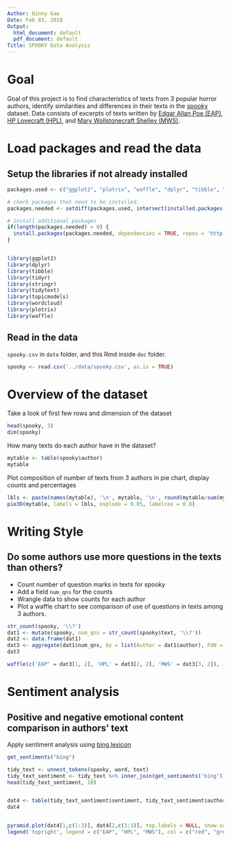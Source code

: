```yaml
---
Author: Ginny Gao
Date: Feb 03, 2018
Output:
  html_document: default
  pdf_document: default
Title: SPOOKY Data Analysis
---
```


# Goal

Goal of this project is to find characteristics of texts from 3 popular horror authors, identify similarities and differences in their texts in the [spooky](https://github.com/GU4243-ADS/spring2018-project1-ginnyqg/blob/master/data/spooky.csv) dataset. Data consists of excerpts of texts written by [Edgar Allan Poe (EAP)](https://en.wikipedia.org/wiki/Edgar_Allan_Poe), [HP Lovecraft (HPL)](https://en.wikipedia.org/wiki/H._P._Lovecraft), and [Mary Wollstonecraft Shelley (MWS)](https://en.wikipedia.org/wiki/Mary_Shelley).


# Load packages and read the data

## Setup the libraries if not already installed


```r
packages.used <- c("ggplot2", "plotrix", "waffle", "dplyr", "tibble", "tidyr",  "stringr", "tidytext", "topicmodels", "wordcloud")

# check packages that need to be installed.
packages.needed <- setdiff(packages.used, intersect(installed.packages()[,1], packages.used))

# install additional packages
if(length(packages.needed) > 0) {
  install.packages(packages.needed, dependencies = TRUE, repos = 'http://cran.us.r-project.org')
}


library(ggplot2)
library(dplyr)
library(tibble)
library(tidyr)
library(stringr)
library(tidytext)
library(topicmodels)
library(wordcloud)
library(plotrix)
library(waffle)
```


## Read in the data
`spooky.csv` in `data` folder, and this Rmd inside `doc` folder.

```r
spooky <- read.csv('../data/spooky.csv', as.is = TRUE)
```


# Overview of the dataset

Take a look of first few rows and dimension of the dataset

```r
head(spooky, 3)
dim(spooky)
```

How many texts do each author have in the dataset?

```r
mytable <- table(spooky$author)
mytable
```

Plot composition of number of texts from 3 authors in pie chart, display counts and percentages


```r
lbls <- paste(names(mytable), '\n', mytable, '\n', round(mytable/sum(mytable) * 100, 1), '%', sep = '')
pie3D(mytable, labels = lbls, explode = 0.05, labelcex = 0.8)
```

# Writing Style
## Do some authors use more questions in the texts than others?


* Count number of question marks in texts for spooky  
* Add a field `num_qns` for the counts  
* Wrangle data to show counts for each author  
* Plot a waffle chart to see comparison of use of questions in texts among 3 authors.


```r
str_count(spooky, '\\?')
dat1 <- mutate(spooky, num_qns = str_count(spooky$text, '\\?'))
dat2 <- data.frame(dat1)
dat3 <- aggregate(dat1$num_qns, by = list(Author = dat1$author), FUN = sum)
dat3

waffle(c('EAP' = dat3[1, 2], 'HPL' = dat3[2, 2], 'MWS' = dat3[3, 2]), rows = 20, size = 0.5, title = 'Count of Questions in Texts by Authors', xlab = '(1 square == 1 question)')
```

# Sentiment analysis
## Positive and negative emotional content comparison in authors' text

Apply sentiment analysis using [bing lexicon](https://www.cs.uic.edu/~liub/FBS/sentiment-analysis.html)


```r
get_sentiments("bing")

tidy_text <- unnest_tokens(spooky, word, text)
tidy_text_sentiment <- tidy_text %>% inner_join(get_sentiments('bing'))
head(tidy_text_sentiment, 10)


dat4 <- table(tidy_text_sentiment$sentiment, tidy_text_sentiment$author)
dat4


pyramid.plot(dat4[1,c(1:3)], dat4[2,c(1:3)], top.labels = NULL, show.values = TRUE, ndig = 0, main = 'Author by Sentiments', unit = c('Negative', 'Positive'), ppmar = c(4, 4, 4, 4), laxlab = FALSE, raxlab = FALSE)
legend('topright', legend = c("EAP", "HPL", "MWS"), col = c("red", "green", "blue"), lty = 1, bty = 'n', lwd = 8, cex = 0.8, horiz=TRUE)
```








